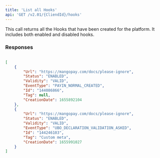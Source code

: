 ```yaml
---
title: 'List all Hooks'  
api: 'GET /v2.01/{CliendId}/hooks'  
---
```




This call returns all the Hooks that have been created for the platform. It includes both enabled and disabled hooks.  

### Responses  

<AccordionGroup>
    <Accordion title="200">
        <Array_HooksResponse />
    </Accordion>
</AccordionGroup>  

<ResponseExample>  

```json 200  

[
    {
        "Url": "https://mangopay.com/docs/please-ignore",
        "Status": "ENABLED",
        "Validity": "VALID",
        "EventType": "PAYIN_NORMAL_CREATED",
        "Id": "144086866",
        "Tag": null,
        "CreationDate": 1655892104
    },
    {
        "Url": "https://mangopay.com/docs/please-ignore",
        "Status": "ENABLED",
        "Validity": "VALID",
        "EventType": "UBO_DECLARATION_VALIDATION_ASKED",
        "Id": "144246103",
        "Tag": "Custom meta",
        "CreationDate": 1655991027
    }
]  

 ```  

</ResponseExample>  

<RequestExample>  
    <PhpListHooks />
    <NodeListHooks />
    <RubyListHooks />
    <JavaListHooks />
    <ListAlHooksPython />
    <NetListHooks />
</RequestExample>
